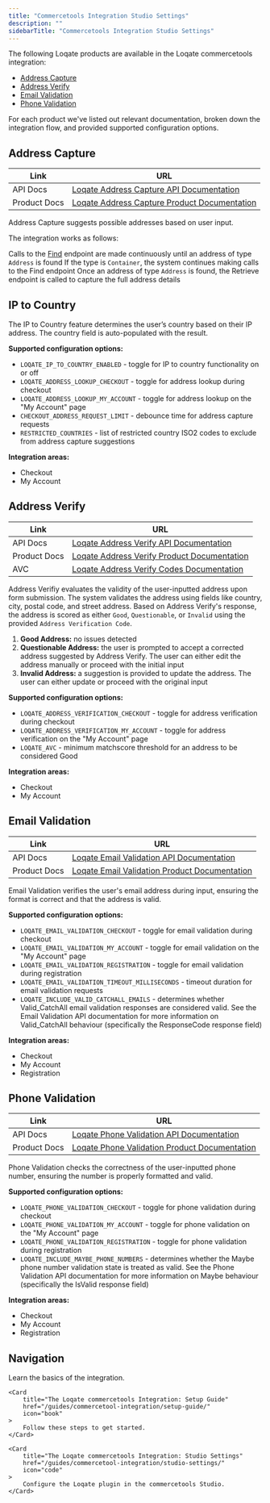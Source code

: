 ```yaml
---
title: "Commercetools Integration Studio Settings"
description: ""
sidebarTitle: "Commercetools Integration Studio Settings"
---
```


The following Loqate products are available in the Loqate commercetools integration:

- [Address Capture](#address-capture)
- [Address Verify](#address-verify)
- [Email Validation](#email-validation)
- [Phone Validation](#phone-validation)

For each product we've listed out relevant documentation, broken down the integration flow, and provided supported configuration options.

## Address Capture

| Link         | URL                                                                                                       |
| ------------ | --------------------------------------------------------------------------------------------------------- |
| API Docs     | [Loqate Address Capture API Documentation](/apis/address-capture/)                                        |
| Product Docs | [Loqate Address Capture Product Documentation](https://www.loqate.com/resources/support/address-capture/) |

Address Capture suggests possible addresses based on user input.

The integration works as follows:

Calls to the [Find](/apis/address-capture/interactive-find-v1.1/) endpoint are made continuously until an address of type `Address` is found
If the type is `Container`, the system continues making calls to the Find endpoint
Once an address of type `Address` is found, the Retrieve endpoint is called to capture the full address details

## IP to Country

The IP to Country feature determines the user’s country based on their IP address. The country field is auto-populated with the result.

**Supported configuration options:**

- `LOQATE_IP_TO_COUNTRY_ENABLED` - toggle for IP to country functionality on or off
- `LOQATE_ADDRESS_LOOKUP_CHECKOUT` - toggle for address lookup during checkout
- `LOQATE_ADDRESS_LOOKUP_MY_ACCOUNT` - toggle for address lookup on the "My Account" page
- `CHECKOUT_ADDRESS_REQUEST_LIMIT` - debounce time for address capture requests
- `RESTRICTED_COUNTRIES` - list of restricted country ISO2 codes to exclude from address capture suggestions

**Integration areas:**

- Checkout
- My Account

## Address Verify

| Link         | URL                                                                                                             |
| ------------ | --------------------------------------------------------------------------------------------------------------- |
| API Docs     | [Loqate Address Verify API Documentation](/apis/address-verify/)                                                |
| Product Docs | [Loqate Address Verify Product Documentation](product-support/address-verify/)                                  |
| AVC          | [Loqate Address Verify Codes Documentation](https://www.loqate.com/resources/support/address-verify/avc-codes/) |

Address Verifiy evaluates the validity of the user-inputted address upon form submission. The system validates the address using fields like country, city, postal code, and street address. Based on Address Verify's response, the address is scored as either `Good`, `Questionable`, or `Invalid` using the provided `Address Verification Code`.

1. **Good Address:** no issues detected
2. **Questionable Address:** the user is prompted to accept a corrected address suggested by Address Verify. The user can either edit the address manually or proceed with the initial input
3. **Invalid Address:** a suggestion is provided to update the address. The user can either update or proceed with the original input

**Supported configuration options:**

- `LOQATE_ADDRESS_VERIFICATION_CHECKOUT` - toggle for address verification during checkout
- `LOQATE_ADDRESS_VERIFICATION_MY_ACCOUNT` - toggle for address verification on the "My Account" page
- `LOQATE_AVC` - minimum matchscore threshold for an address to be considered Good

**Integration areas:**

- Checkout
- My Account

## Email Validation

| Link         | URL                                                                                                         |
| ------------ | ----------------------------------------------------------------------------------------------------------- |
| API Docs     | [Loqate Email Validation API Documentation](/apis/email-validation/)                                        |
| Product Docs | [Loqate Email Validation Product Documentation](https://www.loqate.com/resources/support/email-validation/) |

Email Validation verifies the user's email address during input, ensuring the format is correct and that the address is valid.

**Supported configuration options:**

- `LOQATE_EMAIL_VALIDATION_CHECKOUT` - toggle for email validation during checkout
- `LOQATE_EMAIL_VALIDATION_MY_ACCOUNT` - toggle for email validation on the "My Account" page
- `LOQATE_EMAIL_VALIDATION_REGISTRATION` - toggle for email validation during registration
- `LOQATE_EMAIL_VALIDATION_TIMEOUT_MILLISECONDS` - timeout duration for email validation requests
- `LOQATE_INCLUDE_VALID_CATCHALL_EMAILS` - determines whether Valid_CatchAll email validation responses are considered valid. See the Email Validation API documentation for more information on Valid_CatchAll behaviour (specifically the ResponseCode response field)

**Integration areas:**

- Checkout
- My Account
- Registration

## Phone Validation

| Link         | URL                                                                                                         |
| ------------ | ----------------------------------------------------------------------------------------------------------- |
| API Docs     | [Loqate Phone Validation API Documentation](/apis/phone-validation/)                                        |
| Product Docs | [Loqate Phone Validation Product Documentation](https://www.loqate.com/resources/support/phone-validation/) |

Phone Validation checks the correctness of the user-inputted phone number, ensuring the number is properly formatted and valid.

**Supported configuration options:**

- `LOQATE_PHONE_VALIDATION_CHECKOUT` - toggle for phone validation during checkout
- `LOQATE_PHONE_VALIDATION_MY_ACCOUNT` - toggle for phone validation on the "My Account" page
- `LOQATE_PHONE_VALIDATION_REGISTRATION` - toggle for phone validation during registration
- `LOQATE_INCLUDE_MAYBE_PHONE_NUMBERS` - determines whether the Maybe phone number validation state is treated as valid. See the Phone Validation API documentation for more information on Maybe behaviour (specifically the IsValid response field)

**Integration areas:**

- Checkout
- My Account
- Registration

## Navigation

<CardGroup>
    <Card
        title="The Loqate commercetools Integration: Overview"
        href="/guides/commercetool-integration/feature-overview/"
        icon="book"
    >
        Learn the basics of the integration.
    </Card>

    <Card
        title="The Loqate commercetools Integration: Setup Guide"
        href="/guides/commercetool-integration/setup-guide/"
        icon="book"
    >
        Follow these steps to get started.
    </Card>

    <Card
        title="The Loqate commercetools Integration: Studio Settings"
        href="/guides/commercetool-integration/studio-settings/"
        icon="code"
    >
        Configure the Loqate plugin in the commercetools Studio.
    </Card>

</CardGroup>
